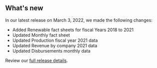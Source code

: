 ## What's new

In our latest release on March 3, 2022, we made the following changes:

- Added <Link href="/?tab=tab-fact-sheets" linkType="default">Renewable fact sheets for fiscal Years 2018 to 2021</Link> 
- Updated <Link href="/fact-sheet" linkType="default">Monthly fact sheet</Link>
- Updated <Link href="/downloads/production/" linkType="default">Production fiscal year 2021 data</Link>
- Updated <Link href="/downloads/federal-revenue-by-company/" linkType="default">Revenue by company 2021 data</Link>
- Updated <Link href="/downloads/disbursements-by-month/" linkType="default">Disbursements monthly data</Link>






Review our [full release details](https://github.com/ONRR/nrrd/releases).

